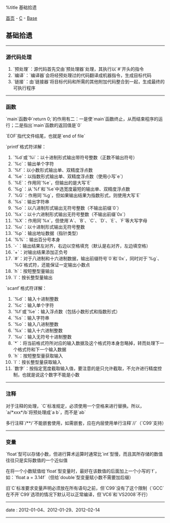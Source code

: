 %title 基础拾遗

[[../../../index|首页]] - [[../index|C]] - [[index|Base]]
==基础拾遗==
----
===源代码处理===

# `预处理`：源代码首先交由`预处理器`处理，其执行以`#`开头的指令
# `编译`：`编译器`会将经预处理过的代码翻译成机器指令，生成目标代码
# `链接`：由`链接器`将目标代码和所需的其他附加代码整合到一起，生成最终的可执行程序
----
===函数===

`main`函数中`return 0;`的作用有二：一是使`main`函数终止，从而结束程序的运行；二是指出`main`函数的返回值是`0`

`EOF`指代文件结尾，也就是`end of file`

`printf`格式符详解：

# `%d`或`%i`：以十进制形式输出带符号整数（正数不输出符号）
# `%c`：输出单个字符
# `%f`：以小数形式输出单、双精度浮点数
# `%e`：以指数形式输出单、双精度浮点数（使用小写`e`）
# `%E`：作用同`%e`，但输出的是大写`E`
# `%g`：从`%f`和`%e`中选宽度最短的输出单、双精度浮点数
# `%G`：作用同`%g`，但如果输出结果为指数形式，则使用大写`E`
# `%s`：输出字符串
# `%o`：以八进制形式输出无符号整数（不输出前缀`0`）
# `%x`：以十六进制形式输出无符号整数（不输出前缀`0x`）
# `%X`：作用同`%x`，但使用`A`、`B`、`C`、`D`、`E`、`F`等大写字母
# `%u`：以十进制形式输出无符号整数
# `%p`：输出地址数据（指针类型）
# `%%`：输出百分号本身
# `-`：输出结果左对齐，右边以空格填充（默认是右对齐，左边填空格）
# `+`：对输出结果添加正负号
# `#`：对于八进制和十六进制数据，输出前缀符号`0`和`0x`，同时对于`%g`、`%G`格式符，还能保证一定输出小数点
# `h`：按短整型量输出
# `l`：按长整型量输出

`scanf`格式符详解：

# `%d`：输入十进制整数
# `%c`：输入单个字符
# `%f`或`%e`：输入浮点数（包括小数形式和指数形式）
# `%s`：输入字符串
# `%o`：输入八进制整数
# `%x`：输入十六进制整数
# `%u`：输入无符号十进制整数
# `*`：将当前格式符所对应的输入数据及这个格式符本身忽略掉，转而处理下一个格式符和下一个输入数据
# `h`：按短整型量获取输入
# `l`：按长整型量获取输入
# `数字`：按指定宽度截取输入值，要注意的是只允许截取，不允许进行精度控制，也就是说这个数字不能是小数
----
===注释===

对于注释的处理，`C`标准规定，必须使用一个空格来进行替换。所以，`a/*xxx*/b`将预处理成`a b`，而不是`ab`

多行注释`/**/`不能嵌套使用，如需嵌套，应在内层使用单行注释`//`（`C99`支持）
----
===变量===

`float`型可以存储小数，但进行算术运算时通常比`int`型慢，而且其所存储的数值往往只是实际数值的一个近似值

在将一个小数赋值给`float`型变量时，最好在该数值的后面加上一个小写的`f`，如：`float a = 3.14f`（但给`double`型变量赋小数不需要加后缀）

旧`C`标准要求变量声明必须放在所有语句之前，但`C99`没有了这个限制（`GCC`在不开`C99`选项的情况下默认可以正常编译，但`VC6`和`VS2008`不行）
----
<red>date</red> : 2012-01-04、2012-01-29、2012-02-14
----
